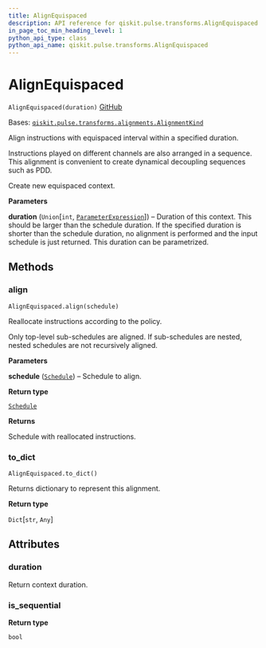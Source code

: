 ```yaml
---
title: AlignEquispaced
description: API reference for qiskit.pulse.transforms.AlignEquispaced
in_page_toc_min_heading_level: 1
python_api_type: class
python_api_name: qiskit.pulse.transforms.AlignEquispaced
---
```


# AlignEquispaced

<span id="qiskit.pulse.transforms.AlignEquispaced" />

`AlignEquispaced(duration)` [GitHub](https://github.com/qiskit/qiskit/tree/stable/0.21/qiskit/pulse/transforms/alignments.py "view source code")

Bases: [`qiskit.pulse.transforms.alignments.AlignmentKind`](pulse#qiskit.pulse.transforms.AlignmentKind "qiskit.pulse.transforms.alignments.AlignmentKind")

Align instructions with equispaced interval within a specified duration.

Instructions played on different channels are also arranged in a sequence. This alignment is convenient to create dynamical decoupling sequences such as PDD.

Create new equispaced context.

**Parameters**

**duration** (`Union`\[`int`, [`ParameterExpression`](qiskit.circuit.ParameterExpression "qiskit.circuit.parameterexpression.ParameterExpression")]) – Duration of this context. This should be larger than the schedule duration. If the specified duration is shorter than the schedule duration, no alignment is performed and the input schedule is just returned. This duration can be parametrized.

## Methods

### align

<span id="qiskit.pulse.transforms.AlignEquispaced.align" />

`AlignEquispaced.align(schedule)`

Reallocate instructions according to the policy.

Only top-level sub-schedules are aligned. If sub-schedules are nested, nested schedules are not recursively aligned.

**Parameters**

**schedule** ([`Schedule`](qiskit.pulse.Schedule "qiskit.pulse.schedule.Schedule")) – Schedule to align.

**Return type**

[`Schedule`](qiskit.pulse.Schedule "qiskit.pulse.schedule.Schedule")

**Returns**

Schedule with reallocated instructions.

### to\_dict

<span id="qiskit.pulse.transforms.AlignEquispaced.to_dict" />

`AlignEquispaced.to_dict()`

Returns dictionary to represent this alignment.

**Return type**

`Dict`\[`str`, `Any`]

## Attributes

<span id="qiskit.pulse.transforms.AlignEquispaced.duration" />

### duration

Return context duration.

<span id="qiskit.pulse.transforms.AlignEquispaced.is_sequential" />

### is\_sequential

**Return type**

`bool`

